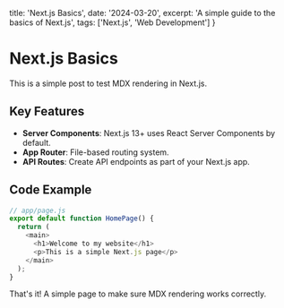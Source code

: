   title: 'Next.js Basics',
  date: '2024-03-20',
  excerpt: 'A simple guide to the basics of Next.js',
  tags: ['Next.js', 'Web Development']
}

# Next.js Basics

This is a simple post to test MDX rendering in Next.js.

## Key Features

- **Server Components**: Next.js 13+ uses React Server Components by default.
- **App Router**: File-based routing system.
- **API Routes**: Create API endpoints as part of your Next.js app.

## Code Example

```javascript
// app/page.js
export default function HomePage() {
  return (
    <main>
      <h1>Welcome to my website</h1>
      <p>This is a simple Next.js page</p>
    </main>
  );
}
```

That's it! A simple page to make sure MDX rendering works correctly. 